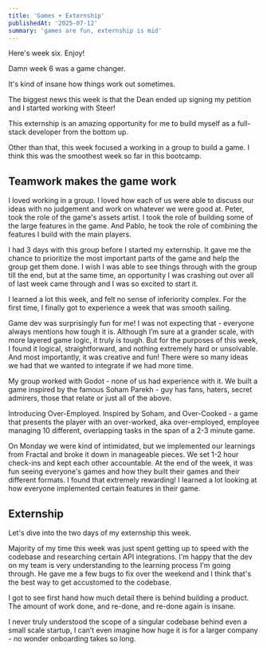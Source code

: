 ```yaml
---
title: 'Games + Externship'
publishedAt: '2025-07-12'
summary: 'games are fun, externship is mid'
---
```


Here's week six. Enjoy!

Damn week 6 was a game changer.

It's kind of insane how things work out sometimes.

The biggest news this week is that the Dean ended up signing my petition and I started working with Steer!

This externship is an amazing opportunity for me to build myself as a full-stack developer from the bottom up.

Other than that, this week focused a working in a group to build a game. I think this was the smoothest week so far in this bootcamp.

## Teamwork makes the game work

I loved working in a group. I loved how each of us were able to discuss our ideas with no judgement and work on whatever we were good at. Peter, took the role of the game's assets artist. I took the role of building some of the large features in the game. And Pablo, he took the role of combining the features I build with the main players. 

I had 3 days with this group before I started my externship. It gave me the chance to prioritize the most important parts of the game and help the group get them done. I wish I was able to see things through with the group till the end, but at the same time, an opportunity I was crashing out over all of last week came through and I was so excited to start it. 

I learned a lot this week, and felt no sense of inferiority complex. For the first time, I finally got to experience a week that was smooth sailing. 

Game dev was surprisingly fun for me! I was not expecting that - everyone always mentions how tough it is. Although I’m sure at a grander scale, with more layered game logic, it truly is tough. But for the purposes of this week, I found it logical, straightforward, and nothing extremely hard or unsolvable. And most importantly, it was creative and fun! There were so many ideas we had that we wanted to integrate if we had more time. 

My group worked with Godot - none of us had experience with it. We built a game inspired by the famous Soham Parekh - guy has fans, haters, secret admirers, those that relate or just all of the above. 

Introducing Over-Employed. Inspired by Soham, and Over-Cooked - a game that presents the player with an over-worked, aka over-employed, employee managing 10 different, overlapping tasks in the span of a 2-3 minute game. 

On Monday we were kind of intimidated, but we implemented our learnings from Fractal and broke it down in manageable pieces. We set 1-2 hour check-ins and kept each other accountable. At the end of the week, it was fun seeing everyone's games and how they built their games and their different formats. I found that extremely rewarding! I learned a lot looking at how everyone implemented certain features in their game. 

## Externship

Let's dive into the two days of my externship this week.

Majority of my time this week was just spent getting up to speed with the codebase and researching certain API integrations. I'm happy that the dev on my team is very understanding to the learning process I'm going through. He gave me a few bugs to fix over the weekend and I think that's the best way to get accustomed to the codebase. 

I got to see first hand how much detail there is behind building a product. The amount of work done, and re-done, and re-done again is insane. 

I never truly understood the scope of a singular codebase behind even a small scale startup, I can’t even imagine how huge it is for a larger company - no wonder onboarding takes so long. 
